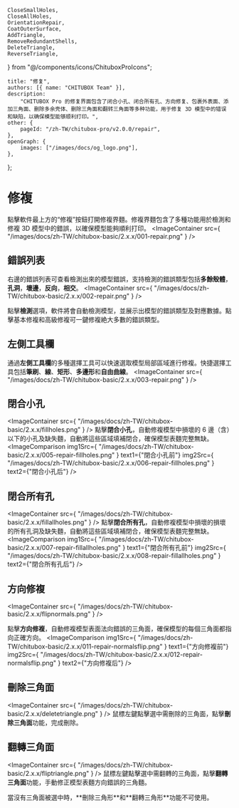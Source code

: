 	CloseSmallHoles,
	CloseAllHoles,
	OrientationRepair,
	CoatOuterSurface,
	AddTriangle,
	RemoveRedundantShells,
	DeleteTriangle,
	ReverseTriangle,
} from "@/components/icons/ChituboxProIcons";

	title: "修复",
	authors: [{ name: "CHITUBOX Team" }],
	description:
		"CHITUBOX Pro 的修复界面包含了闭合小孔、闭合所有孔、方向修复、包裹外表面、添加三角面、删除多余壳体、删除三角面和翻转三角面等多种功能，用于修复 3D 模型中的错误和缺陷，以确保模型能够顺利打印。",
	other: {
		pageId: "/zh-TW/chitubox-pro/v2.0.0/repair",
	},
	openGraph: {
		images: ["/images/docs/og_logo.png"],
	},
};

# 修複

點擊軟件最上方的“修複”按鈕打開修複界麵。修複界麵包含了多種功能用於檢測和修複 3D 模型中的錯誤，以確保模型能夠順利打印。
<ImageContainer
        src={
                "/images/docs/zh-TW/chitubox-basic/2.x.x/001-repair.png"
        }
/>

## 錯誤列表

右邊的錯誤列表可查看檢測出來的模型錯誤，支持檢測的錯誤類型包括**多餘殼體**，**孔洞**，**壞邊**，**反向**，**相交**。
<ImageContainer
        src={
                "/images/docs/zh-TW/chitubox-basic/2.x.x/002-repair.png"
        }
/>

點擊**檢測**選項，軟件將會自動檢測模型，並展示出模型的錯誤類型及對應數據。點擊基本修複和高級修複可一鍵修複絶大多數的錯誤類型。

## 左側工具欄

通過**左側工具欄**的多種選擇工具可以快速選取模型局部區域進行修複。快捷選擇工具包括**筆刷**、**線**、**矩形**、**多邊形**和**自由曲線**。
<ImageContainer
        src={
                "/images/docs/zh-TW/chitubox-basic/2.x.x/003-repair.png"
        }
/>

## 閉合小孔
<ImageContainer
        src={
                "/images/docs/zh-TW/chitubox-basic/2.x.x/fillholes.png"
        }
/>
<CloseSmallHoles /> 點擊**閉合小孔**，自動修複模型中損壞的 6 邊（含）以下的小孔及缺失麵，自動將這些區域填補閉合，確保模型表麵完整無缺。
<ImageComparison
	img1Src={
		"/images/docs/zh-TW/chitubox-basic/2.x.x/005-repair-fillholes.png"
	}
	text1={"閉合小孔前"}
	img2Src={
		"/images/docs/zh-TW/chitubox-basic/2.x.x/006-repair-fillholes.png"
	}
	text2={"閉合小孔后"}
/>

## 閉合所有孔
<ImageContainer
        src={
                "/images/docs/zh-TW/chitubox-basic/2.x.x/fillallholes.png"
        }
/>
<CloseAllHoles /> 點擊**閉合所有孔**，自動修複模型中損壞的損壞的所有孔洞及缺失麵，自動將這些區域填補閉合，確保模型表麵完整無缺。
<ImageComparison
	img1Src={
		"/images/docs/zh-TW/chitubox-basic/2.x.x/007-repair-fillallholes.png"
	}
	text1={"閉合所有孔前"}
	img2Src={
		"/images/docs/zh-TW/chitubox-basic/2.x.x/008-repair-fillallholes.png"
	}
	text2={"閉合所有孔后"}
/>

## 方向修複
<ImageContainer
        src={
                "/images/docs/zh-TW/chitubox-basic/2.x.x/flipnormals.png"
        }
/>

<OrientationRepair /> 點擊**方向修複**，自動修複模型表面法向錯誤的三角面，確保模型的每個三角面都指向正確方向。
<ImageComparison
	img1Src={
		"/images/docs/zh-TW/chitubox-basic/2.x.x/011-repair-normalsflip.png"
	}
	text1={"方向修複前"}
	img2Src={
		"/images/docs/zh-TW/chitubox-basic/2.x.x/012-repair-normalsflip.png"
	}
	text2={"方向修複后"}
/>

## 刪除三角面
<ImageContainer
        src={
                "/images/docs/zh-TW/chitubox-basic/2.x.x/deletetriangle.png"
        }
/>
<DeleteTriangle /> 鼠標左鍵點擊選中需刪除的三角面，點擊**刪除三角面**功能，完成刪除。

## 翻轉三角面
<ImageContainer
        src={
                "/images/docs/zh-TW/chitubox-basic/2.x.x/fliptriangle.png"
        }
/>
<ReverseTriangle /> 鼠標左鍵點擊選中需翻轉的三角面，點擊**翻轉三角面**功能，手動修正模型表麵方向錯誤的三角麵。

<Admonition type="note" title="注意">
	當沒有三角面被選中時，**刪除三角形**和**翻轉三角形**功能不可使用。
</Admonition>
